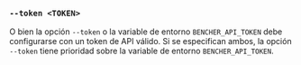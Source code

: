 ### `--token <TOKEN>`

O bien la opción `--token` o la variable de entorno `BENCHER_API_TOKEN` debe configurarse con un token de API válido. Si se especifican ambos, la opción `--token` tiene prioridad sobre la variable de entorno `BENCHER_API_TOKEN`.